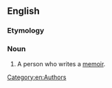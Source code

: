 ==English==

===Etymology===
{{suffix|en|memoir|ist}}

===Noun===
{{en-noun}}

# A person who writes a [[memoir]].

[[Category:en:Authors]]